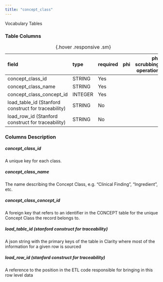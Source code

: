 ```yaml
---
title: "concept_class"
---
```


Vocabulary Tables

### Table Columns

| field                                               | type    | required   | phi   |   phi scrubbing operation |
|:----------------------------------------------------|:--------|:-----------|:------|--------------------------:|
| concept_class_id                                    | STRING  | Yes        |       |                        |
| concept_class_name                                  | STRING  | Yes        |       |                        |
| concept_class_concept_id                            | INTEGER | Yes        |       |                        |
| load_table_id (Stanford construct for traceability) | STRING  | No         |       |                        |
| load_row_id (Stanford construct for traceability)   | STRING  | No         |       |                        |

:  {.hover .responsive .sm}

### Columns Description


##### concept_class_id

A unique key for each class.

##### concept_class_name

The name describing the Concept Class, e.g. "Clinical Finding", "Ingredient", etc.

##### concept_class_concept_id

A foreign key that refers to an identifier in the CONCEPT table for the unique Concept Class the record belongs to.

##### load_table_id (stanford construct for traceability) 

A json string with the primary keys of the table in Clarity where most of the information for a given row is sourced

##### load_row_id (stanford construct for traceability)

A reference to the position in the ETL code responsible for bringing in this row level data
